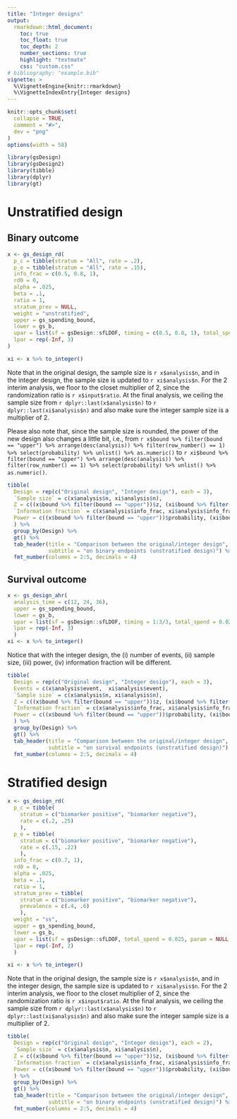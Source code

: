 ```yaml
---
title: "Integer designs"
output:
  rmarkdown::html_document:
    toc: true
    toc_float: true
    toc_depth: 2
    number_sections: true
    highlight: "textmate"
    css: "custom.css"
# bibliography: "example.bib"
vignette: >
  %\VignetteEngine{knitr::rmarkdown}
  %\VignetteIndexEntry{Integer designs}
---
```


```r
knitr::opts_chunk$set(
  collapse = TRUE,
  comment = "#>",
  dev = "png"
)
options(width = 58)
```

```r
library(gsDesign)
library(gsDesign2)
library(tibble)
library(dplyr)
library(gt)
```

# Unstratified design

## Binary outcome
```r
x <- gs_design_rd(
  p_c = tibble(stratum = "All", rate = .2),
  p_e = tibble(stratum = "All", rate = .15),
  info_frac = c(0.5, 0.8, 1),
  rd0 = 0,
  alpha = .025,
  beta = .1,
  ratio = 1,
  stratum_prev = NULL,
  weight = "unstratified",
  upper = gs_spending_bound,
  lower = gs_b,
  upar = list(sf = gsDesign::sfLDOF, timing = c(0.5, 0.8, 1), total_spend = 0.025, param = NULL),
  lpar = rep(-Inf, 3)
)

xi <- x %>% to_integer()
```

Note that in the original design, the sample size is `r x$analysis$n`, and in the integer design, the sample size is updated to `r xi$analysis$n`. For the 2 interim analysis, we floor to the closet multiplier of 2, since the randomization ratio is `r x$input$ratio`. At the final analysis, we ceiling the sample size from `r dplyr::last(x$analysis$n)` to `r dplyr::last(xi$analysis$n)` and also make sure the integer sample size is a multiplier of 2.

Please also note that, since the sample size is rounded, the power of the new design also changes a little bit, i.e., from `r x$bound %>% filter(bound == "upper") %>% arrange(desc(analysis)) %>% filter(row_number() == 1) %>% select(probability) %>% unlist() %>% as.numeric()` to `r xi$bound %>% filter(bound == "upper") %>% arrange(desc(analysis)) %>% filter(row_number() == 1) %>% select(probability) %>% unlist() %>% as.numeric()`.

```r
tibble(
  Design = rep(c("Original design", "Integer design"), each = 3),
  `Sample size` = c(x$analysis$n, xi$analysis$n),
  Z = c((x$bound %>% filter(bound == "upper"))$z, (xi$bound %>% filter(bound == "upper"))$z),
  `Information fraction` = c(x$analysis$info_frac, xi$analysis$info_frac),
  Power = c((x$bound %>% filter(bound == "upper"))$probability, (xi$bound %>% filter(bound == "upper"))$probability)
  ) %>% 
  group_by(Design) %>% 
  gt() %>% 
  tab_header(title = "Comparison between the original/integer design",
             subtitle = "on binary endpoints (unstratified design)") %>% 
  fmt_number(columns = 2:5, decimals = 4)
```

## Survival outcome
```r
x <- gs_design_ahr(
  analysis_time = c(12, 24, 36),
  upper = gs_spending_bound,
  lower = gs_b,
  upar = list(sf = gsDesign::sfLDOF, timing = 1:3/3, total_spend = 0.025, param = NULL),
  lpar = rep(-Inf, 3)
  )
xi <- x %>% to_integer()
```

Notice that with the integer design, the (i) number of events, (ii) sample size, (iii) power, (iv) information fraction will be different.

```r
tibble(
  Design = rep(c("Original design", "Integer design"), each = 3),
  Events = c(x$analysis$event,  xi$analysis$event),
  `Sample size` = c(x$analysis$n, xi$analysis$n),
  Z = c((x$bound %>% filter(bound == "upper"))$z, (xi$bound %>% filter(bound == "upper"))$z),
  `Information fraction` = c(x$analysis$info_frac, xi$analysis$info_frac),
  Power = c((x$bound %>% filter(bound == "upper"))$probability, (xi$bound %>% filter(bound == "upper"))$probability)
  ) %>% 
  group_by(Design) %>% 
  gt() %>% 
  tab_header(title = "Comparison between the original/integer design",
             subtitle = "on survival endpoints (unstratified design)") %>% 
  fmt_number(columns = 2:5, decimals = 4)
```


# Stratified design

```r
x <- gs_design_rd(
  p_c = tibble(
    stratum = c("biomarker positive", "biomarker negative"),
    rate = c(.2, .25)
    ),
  p_e = tibble(
    stratum = c("biomarker positive", "biomarker negative"),
    rate = c(.15, .22)
    ),
  info_frac = c(0.7, 1),
  rd0 = 0,
  alpha = .025,
  beta = .1,
  ratio = 1,
  stratum_prev = tibble(
    stratum = c("biomarker positive", "biomarker negative"),
    prevalence = c(.4, .6)
    ),
  weight = "ss",
  upper = gs_spending_bound, 
  lower = gs_b,
  upar = list(sf = gsDesign::sfLDOF, total_spend = 0.025, param = NULL, timing = c(0.7, 1)),
  lpar = rep(-Inf, 2)
  )

xi <- x %>% to_integer()
```

Note that in the original design, the sample size is `r x$analysis$n`, and in the integer design, the sample size is updated to `r xi$analysis$n`. For the 2 interim analysis, we floor to the closet multiplier of 2, since the randomization ratio is `r x$input$ratio`. At the final analysis, we ceiling the sample size from `r dplyr::last(x$analysis$n)` to `r dplyr::last(xi$analysis$n)` and also make sure the integer sample size is a multiplier of 2.

```r
tibble(
  Design = rep(c("Original design", "Integer design"), each = 2),
  `Sample size` = c(x$analysis$n, xi$analysis$n),
  Z = c((x$bound %>% filter(bound == "upper"))$z, (xi$bound %>% filter(bound == "upper"))$z),
  `Information fraction` = c(x$analysis$info_frac, xi$analysis$info_frac),
  Power = c((x$bound %>% filter(bound == "upper"))$probability, (xi$bound %>% filter(bound == "upper"))$probability)
  ) %>% 
  group_by(Design) %>% 
  gt() %>% 
  tab_header(title = "Comparison between the original/integer design",
             subtitle = "on binary endpoints (unstratified design)") %>% 
  fmt_number(columns = 2:5, decimals = 4)
```



